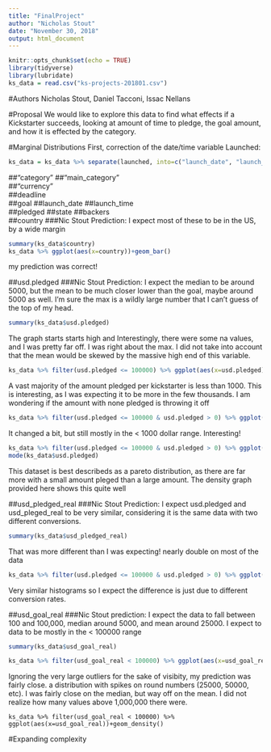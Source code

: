 ```yaml
---
title: "FinalProject"
author: "Nicholas Stout"
date: "November 30, 2018"
output: html_document
---
```


```r
knitr::opts_chunk$set(echo = TRUE)
library(tidyverse)
library(lubridate)
ks_data = read.csv("ks-projects-201801.csv")
```
#Authors
Nicholas Stout, Daniel Tacconi, Issac Nellans

#Proposal
We would like to explore this data to find what effects if a Kickstarter succeeds, looking at amount of time to pledge, the goal amount, and how it is effected by the category.

#Marginal Distributions
First, correction of the date/time variable Launched:
```r
ks_data = ks_data %>% separate(launched, into=c("launch_date", "launch_time"), sep = " ")# %>% mutate(launch_date = ymd(launch_date), deadline = ymd(deadline), ID = as.factor(ID))
```
##"category"
##"main_category"    
##"currency"         
##deadline       
##goal
##launch_date
##launch_time    
##pledged
##state
##backers        
##country
###Nic Stout
Prediction: I expect most of these to be in the US, by a wide margin
```r
summary(ks_data$country)
ks_data %>% ggplot(aes(x=country))+geom_bar()
```

my prediction was correct!

##usd.pledged
###Nic Stout
Prediction: I expect the median to be around 5000, but the mean to be much closer lower than the goal, maybe around 5000 as well. I'm sure the max is a wildly large number that I can't guess of the top of my head.
```r
summary(ks_data$usd.pledged)
```

The graph starts starts high and Interestingly, there were some na values, and I was pretty far off. I was right about the max. I did not take into account that the mean would be skewed by the massive high end of this variable.

```r
ks_data %>% filter(usd.pledged <= 100000) %>% ggplot(aes(x=usd.pledged))+geom_histogram(binwidth=1000)
```

A vast majority of the amount pledged per kickstarter is less than 1000. This is interesting, as I was expecting it to be more in the few thousands. I am wondering if the amount with none pledged is throwing it off
```r
ks_data %>% filter(usd.pledged <= 100000 & usd.pledged > 0) %>% ggplot(aes(x=usd.pledged))+geom_histogram(binwidth=1000)
```

It changed a bit, but still mostly in the < 1000 dollar range. Interesting!

```r
ks_data %>% filter(usd.pledged <= 100000 & usd.pledged > 0) %>% ggplot(aes(x=usd.pledged))+geom_density()
mode(ks_data$usd.pledged)
```

This dataset is best describeds as a pareto distribution, as there are far more with a small amount pleged than a large amount. The density graph provided here shows this quite well

##usd_pledged_real
###Nic Stout
Prediction: I expect usd.pledged and usd_pleged_real to be very similar, considering it is the same data with two different conversions.
```r
summary(ks_data$usd_pledged_real)
```

That was more different than I was expecting! nearly double on most of the data
```r
ks_data %>% filter(usd.pledged <= 100000 & usd.pledged > 0) %>% ggplot(aes(x=usd.pledged))+geom_histogram(binwidth=1000)
```

Very similar histograms so I expect the difference is just due to different conversion rates.

##usd_goal_real
###Nic Stout
prediction: I expect the data to fall between 100 and 100,000, median around 5000, and mean around 25000. I expect to data to be mostly in the < 100000 range
```r
summary(ks_data$usd_goal_real)
```
```r
ks_data %>% filter(usd_goal_real < 100000) %>% ggplot(aes(x=usd_goal_real))+geom_histogram(binwidth=1000)
```

Ignoring the very large outliers for the sake of visibity, my prediction was fairly close. a distribution with spikes on round numbers (25000, 50000, etc). I was fairly close on the median, but way off on the mean. I did not realize how many values above 1,000,000 there were.

```{}
ks_data %>% filter(usd_goal_real < 100000) %>% ggplot(aes(x=usd_goal_real))+geom_density()
```


#Expanding complexity

```r

```
